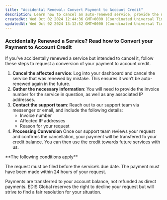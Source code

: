 ```yaml
---
title: "Accidental Renewal: Convert Payment to Account Credit"
description: Learn how to cancel an auto-renewed service, provide the necessary information, and request to have your payment converted to account credit. Simple steps to resolve mistaken renewals.
createdAt: Wed Oct 02 2024 12:44:36 GMT+0000 (Coordinated Universal Time)
updatedAt: Wed Oct 02 2024 13:12:52 GMT+0000 (Coordinated Universal Time)
---
```


### Accidentally Renewed a Service? &#xA;Read how to Convert your Payment to Account Credit

If you’ve accidentally renewed a service but intended to cancel it, follow these steps to request a conversion of your payment to account credit.

1. **Cancel the affected service**:
   Log into your dashboard and cancel the service that was renewed by mistake. This ensures it won’t be auto-renewed again in the future.
2. **Gather the necessary information**:
   You will need to provide the invoice number for the service in question, as well as any associated IP addresses.
3. **Contact the support team**:
   Reach out to our support team via messenger or email, and include the following details:
   - Invoice number
   - Affected IP addresses
   - Reason for your request
4. **Processing Conversion**
   Once our support team reviews your request and confirms the cancellation, your payment will be transfered fo your credit balance. You can then use the credit towards future services with us.

<Note>
**The following conditions apply**

The request must be filed before the service’s due date.
The payment must have been made within 24 hours of your request.

Payments are transferred to your account balance, not refunded as direct payments. EDIS Global reserves the right to decline your request but will strive to find a fair resolution for your situation.

</Note>
